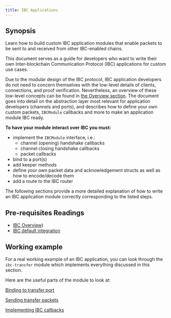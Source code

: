 ```yaml
---
title: IBC Applications
---
```


## Synopsis

Learn how to build custom IBC application modules that enable packets to be sent to and received from other IBC-enabled chains.

This document serves as a guide for developers who want to write their own Inter-blockchain Communication Protocol (IBC) applications for custom use cases.

Due to the modular design of the IBC protocol, IBC application developers do not need to concern themselves with the low-level details of clients, connections, and proof verification. Nevertheless, an overview of these low-level concepts can be found in [the Overview section](/ibc/v7.8.x/ibc/overview).
The document goes into detail on the abstraction layer most relevant for application developers (channels and ports), and describes how to define your own custom packets, `IBCModule` callbacks and more to make an application module IBC ready.

**To have your module interact over IBC you must:**

- implement the `IBCModule` interface, i.e.:
  - channel (opening) handshake callbacks
  - channel closing handshake callbacks
  - packet callbacks
- bind to a port(s)
- add keeper methods
- define your own packet data and acknowledgement structs as well as how to encode/decode them
- add a route to the IBC router

The following sections provide a more detailed explanation of how to write an IBC application
module correctly corresponding to the listed steps.

<Note>

## Pre-requisites Readings

- [IBC Overview](/ibc/v7.8.x/ibc/overview))
- [IBC default integration](/ibc/v7.8.x/ibc/integration)

</Note>

## Working example

For a real working example of an IBC application, you can look through the `ibc-transfer` module
which implements everything discussed in this section.

Here are the useful parts of the module to look at:

[Binding to transfer
port](https://github.com/cosmos/ibc-go/blob/main/modules/apps/transfer/keeper/genesis.go)

[Sending transfer
packets](https://github.com/cosmos/ibc-go/blob/main/modules/apps/transfer/keeper/relay.go)

[Implementing IBC
callbacks](https://github.com/cosmos/ibc-go/blob/main/modules/apps/transfer/ibc_module.go)
